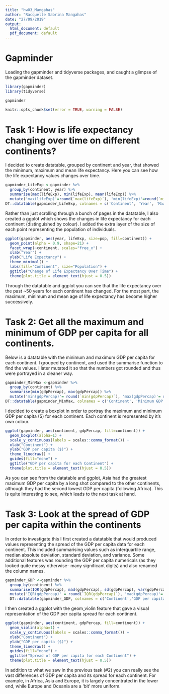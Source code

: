 ```yaml
---
title: "hw03_Mangahas"
author: "Racquelle Sabrina Mangahas"
date: "27/09/2019"
output:
  html_document: default
  pdf_document: default
---
```


# Gapminder
Loading the gapminder and tidyverse packages, and caught a glimpse of the gapminder dataset.
```r
library(gapminder)
library(tidyverse)
```

```r
gapminder
```

```r
knitr::opts_chunk$set(error = TRUE, warning = FALSE)
```

# Task 1: How is life expectancy changing over time on different continents?

I decided to create datatable, grouped by continent and year, that showed the minimum, maximum and mean life expectancy.  Here you can see how the life expectancy values changes over time.

```r
gapminder_LifeExp <-gapminder %>% 
  group_by(continent, year) %>% 
  summarise(max(lifeExp), min(lifeExp), mean(lifeExp)) %>% 
  mutate('max(lifeExp)'=round(`max(lifeExp)`), 'min(lifeExp)'=round(`min(lifeExp)`),'mean(lifeExp)'=round(`mean(lifeExp)`)) 
DT::datatable(gapminder_LifeExp, colnames = c('Continent', 'Year', 'Maximum Life Expectancy', 'Minimum Life Expectancy', 'Mean Life Expectancy'))
```

Rather than just scrolling through a bunch of pages in the datatable, I also created a ggplot which shows the changes in life expectancy for each continent (distinguished by colour). I added the extra layer of the size of each point representing the population of individuals. 

```r
ggplot(gapminder, aes(year, lifeExp, size=pop, fill=continent)) +
  geom_point(alpha = 0.9, shape=21) +
  facet_wrap(~continent, scales="free_x") +
  xlab("Year") +
  ylab("Life Expectancy") +
  theme_minimal() +
  labs(fill="Continent", size="Population") +
  ggtitle("Change of Life Expectancy Over Time") +
  theme(plot.title = element_text(hjust = 0.5))
```

Through the datatable and ggplot you can see that the life expectancy over the past ~50 years for each continent has changed. For the most part, the maximum, minimum and mean age of life expectancy has become higher successively.

# Task 2: Get all the maximum and minimum of GDP per capita for all continents.

Below is a datatable with the minimum and maximum GDP per capita for each continent. I grouped by continent, and used the summarise function to find the values. I later mutated it so that the numbers got rounded and thus were portrayed in a cleaner way. 

```r
gapminder_MinMax <-gapminder %>% 
  group_by(continent) %>% 
  summarise(min(gdpPercap), max(gdpPercap)) %>% 
  mutate('min(gdpPercap)'= round(`min(gdpPercap)`), 'max(gdpPercap)'= round(`max(gdpPercap)`))
DT::datatable(gapminder_MinMax, colnames = c('Continent', 'Minimum GDP per capita', 'Maximum GDP per capita'))
```

I decided to create a boxplot in order to portray the maximum and minimum GDP per capita ($) for each continent. Each continent is represented by it's own colour.

```r
ggplot(gapminder, aes(continent, gdpPercap, fill=continent)) +
  geom_boxplot(alpha=1) +
  scale_y_continuous(labels = scales::comma_format()) +
  xlab("Continent") +
  ylab("GDP per capita ($)") +
  theme_linedraw() +
  guides(fill="none") +
  ggtitle("GDP per capita for each Continent") +
  theme(plot.title = element_text(hjust = 0.5))
```

As you can see from the datatable and ggplot, Asia had the greatest maximum GDP per capita by a long shot compared to the other continents, although they had the second lowest GDP per capita (following Africa). This is quite interesting to see, which leads to the next task at hand. 

# Task 3: Look at the spread of GDP per capita within the continents 

In order to investigate this I first created a datatable that would produced values representing the spread of the GDP per capita data for each continent. This included summarising values such as interquartile range, median absolute deviation, standard deviation, and variance. Some additional features was rounding the GDP per capita numericals (as they looked quite messy otherwise- many significant digits) and also renamed the column names. 

```r
gapminder_GDP <-gapminder %>% 
  group_by(continent) %>% 
  summarise(IQR(gdpPercap), mad(gdpPercap), sd(gdpPercap), var(gdpPercap)) %>% 
  mutate('IQR(gdpPercap)' = round(`IQR(gdpPercap)`), 'mad(gdpPercap)'=  round(`mad(gdpPercap)`),'sd(gdpPercap)'= round(`sd(gdpPercap)`), 'var(gdpPercap)'= round(`var(gdpPercap)`)) 
  DT::datatable(gapminder_GDP, colnames = c('Continent','GDP per capita Interquartile Range', 'Median Absolute Deviation of GDP per capita', 'Standard Deviation of GDP per capita', 'Variance of GDP per capita'))
```

I then created a ggplot with the geom_violin feature that gave a visual representation of the GDP per capita spread for each continent. 

```r
ggplot(gapminder, aes(continent, gdpPercap, fill=continent)) +
  geom_violin(alpha=1) +
  scale_y_continuous(labels = scales::comma_format()) +
  xlab("Continent") +
  ylab("GDP per capita ($)") +
  theme_linedraw() +
  guides(fill="none") +
  ggtitle("Spread of GDP per capita for each Continent") +
  theme(plot.title = element_text(hjust = 0.5))
```

In addition to what we saw in the previous task (#2) you can really see the vast differences of GDP per capita and its spread for each continent. For example, in Africa, Asia and Europe, it is largely concentrated in the lower end, while Europe and Oceania are a 'bit' more uniform.
